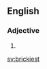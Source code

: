 ==English==

===Adjective===
{{head|en|adjective superlative form}}

# {{en-superlative of|bricky}}

[[sv:brickiest]]